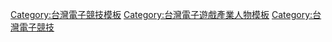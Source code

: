 {{navbox
|name = 臺灣電競歷史（單位和隊伍和選手和賽事）
|title =<small>[[臺灣]][[電子競技|電競]]歷史<br>（單位和隊伍和選手和賽事）</small>
|listclass = hlist
|group0= 電競單位
|list0= [[台灣電子競技聯盟]]（2008）、[[中華民國電子競技運動協會]]（2012）、[[4Gamers]]（2013）、[[台灣電子競技運動協會]]（2019）
|group1= 已退役
|list1=[[薛弘偉]]、[[西門夜說|劉書瑋]]、[[Xargon|張瑋]]、[[黃建源]]、[[劉偉健]]、[[陳彙中]]、[[張博為]]、[[王榮燦]]
|group2= 電競聯賽
|list2= [[LMS職業聯賽]]（LMS, 2015-19）、[[英雄聯盟太平洋職業聯賽]]（PCS, 2019- ）、校園電子競技聯賽（LSC, 2017- ）
}}<noinclude>
[[Category:台灣電子競技模板]]
[[Category:台灣電子遊戲產業人物模板]]
[[Category:台灣電子競技]]
</noinclude>